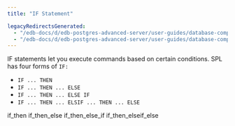 ```yaml
---
title: "IF Statement"

legacyRedirectsGenerated:
  - "/edb-docs/d/edb-postgres-advanced-server/user-guides/database-compatibility-stored-procedural-language-guide/13/if_statement.html"
  - "/edb-docs/d/edb-postgres-advanced-server/user-guides/database-compatibility-stored-procedural-language-guide/latest/if_statement.html"
---
```


<div id="if_statement" class="registered_link"></div>

IF statements let you execute commands based on certain conditions. SPL has four forms of `IF:`

-   `IF ... THEN`
-   `IF ... THEN ... ELSE`
-   `IF ... THEN ... ELSE IF`
-   `IF ... THEN ... ELSIF ... THEN ... ELSE`

<div class="toctree" maxdepth="3">

if_then if_then_else if_then_else_if if_then_elseif_else

</div>
